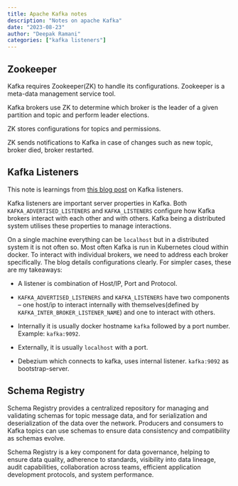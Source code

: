 ```yaml
---
title: Apache Kafka notes
description: "Notes on apache Kafka"
date: "2023-08-23"
author: "Deepak Ramani"
categories: ["kafka listeners"]
---
```


## Zookeeper
Kafka requires Zookeeper(ZK) to handle its configurations. Zookeeper is a meta-data management service tool. 

Kafka brokers use ZK to determine which broker is the leader of a given partition and topic and perform leader elections.

ZK stores configurations for topics and permissions.

ZK sends notifications to Kafka in case of changes such as new topic, broker died, broker restarted.

## Kafka Listeners
This note is learnings from [this blog post](https://www.confluent.io/blog/kafka-listeners-explained/) on Kafka listeners.

Kafka listeners are important server properties in Kafka. Both `KAFKA_ADVERTISED_LISTENERS` and `KAFKA_LISTENERS` configure how Kafka brokers interact with each other and with others.
Kafka being a distributed system utilises these properties to manage interactions.

On a single machine everything can be `localhost` but in a distributed system it is not often so.
Most often Kafka is run in Kubernetes cloud within docker. To interact with individual brokers, we need to address each broker specifically. The blog details configurations clearly. For simpler cases, these are my takeaways:

- A listener is combination of Host/IP, Port and Protocol.

- `KAFKA_ADVERTISED_LISTENERS` and `KAFKA_LISTENERS` have two components -- one host/ip to interact internally with themselves(defined by `KAFKA_INTER_BROKER_LISTENER_NAME`) and one to interact with others. 

- Internally it is usually docker hostname `kafka` followed by a port number. Example: `kafka:9092`. 

- Externally, it is usually `localhost` with a port.

- Debezium which connects to kafka, uses internal listener. `kafka:9092` as bootstrap-server.

## Schema Registry

Schema Registry provides a centralized repository for managing and validating schemas for topic message data, and for serialization and deserialization of the data over the network. Producers and consumers to Kafka topics can use schemas to ensure data consistency and compatibility as schemas evolve. 

Schema Registry is a key component for data governance, helping to ensure data quality, adherence to standards, visibility into data lineage, audit capabilities, collaboration across teams, efficient application development protocols, and system performance.